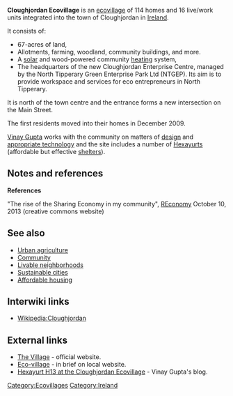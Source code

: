 '''Cloughjordan Ecovillage''' is an [[ecovillage]] of 114 homes and 16 live/work units integrated into the town of Cloughjordan in [[Ireland]]. 

It consists of: 
* 67-acres of land,
* Allotments, farming, woodland, community buildings, and more.{{expand}}
* A [[solar]] and wood-powered community [[heating]] system, 
* The headquarters of the new Cloughjordan Enterprise Centre, managed by the North Tipperary Green Enterprise Park Ltd (NTGEP). Its aim is to provide workspace and services for eco entrepreneurs in North Tipperary.

It is north of the town centre and the entrance forms a new intersection on the Main Street.

The first residents moved into their homes in December 2009. 

[[Vinay Gupta]] works with the community on matters of [[design]] and [[appropriate technology]] and the site includes a number of [[Hexayurts]] (affordable but effective [[shelters]]).

== Notes and references ==

'''References'''

"The rise of the Sharing Economy in my community", [http://www.reconomy.org/the-rise-of-the-sharing-economy-in-my-community/ REconomy] October 10, 2013 (creative commons website)

{{reflist}}

== See also ==

* [[Urban agriculture]]
* [[Community]]
* [[Livable neighborhoods]]
* [[Sustainable cities]]
* [[Affordable housing]]

== Interwiki links ==

* [[Wikipedia:Cloughjordan]]

== External links ==

* [http://thevillage.ie/ The Village] - official website.
* [http://www.cloughjordan.ie/ecovillage/index.htm Eco-village] - in brief on local website.
* [http://vinay.howtolivewiki.com/blog/hexayurt/hexayurt-h13-at-the-cloughjordan-ecovillage-2536 Hexayurt H13 at the Cloughjordan Ecovillage] - Vinay Gupta's blog.

{{stub}}

[[Category:Ecovillages]]
[[Category:Ireland]]